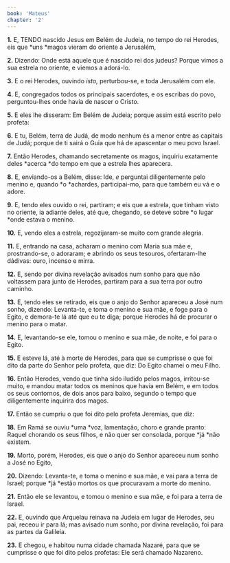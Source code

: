 ```yaml
---
book: 'Mateus'
chapter: '2'
---
```


**1.** E, TENDO nascido Jesus em Belém de Judeia, no tempo do rei Herodes, eis que *uns *magos vieram do oriente a Jerusalém,

**2.** Dizendo: Onde está aquele que é nascido rei dos judeus? Porque vimos a sua estrela no oriente, e viemos a adorá-lo.

**3.** E o rei Herodes, ouvindo *isto,* perturbou-se, e toda Jerusalém com ele.

**4.** E, congregados todos os principais sacerdotes, e os escribas do povo, perguntou-lhes onde havia de nascer o Cristo.

**5.** E eles lhe disseram: Em Belém de Judeia; porque assim está escrito pelo profeta:

**6.** E tu, Belém, terra de Judá, de modo nenhum és a menor entre as capitais de Judá; porque de ti sairá o Guia que há de apascentar o meu povo Israel.

**7.** Então Herodes, chamando secretamente os magos, inquiriu exatamente deles *acerca *do tempo em que a estrela lhes aparecera.

**8.** E, enviando-os a Belém, disse: Ide, *e* perguntai diligentemente pelo menino e, quando *o *achardes, participai-mo, para que também eu vá e o adore.

**9.** E, tendo eles ouvido o rei, partiram; e eis que a estrela, que tinham visto no oriente, ia adiante deles, até que, chegando, se deteve sobre *o lugar *onde estava o menino.

**10.** E, vendo eles a estrela, regozijaram-se muito com grande alegria.

**11.** E, entrando na casa, acharam o menino com Maria sua mãe e, prostrando-se, o adoraram; e abrindo os seus tesouros, ofertaram-lhe dádivas: ouro, incenso e mirra.

**12.** E, sendo por divina revelação avisados num sonho para que não voltassem para junto de Herodes, partiram para a sua terra por outro caminho.

**13.** E, tendo eles se retirado, eis que o anjo do Senhor apareceu a José num sonho, dizendo: Levanta-te, e toma o menino e sua mãe, e foge para o Egito, e demora-te lá até que eu te diga; porque Herodes há de procurar o menino para o matar.

**14.** E, levantando-se ele, tomou o menino e sua mãe, de noite, e foi para o Egito.

**15.** E esteve lá, até à morte de Herodes, para que se cumprisse o que foi dito da parte do Senhor pelo profeta, que diz: Do Egito chamei o meu Filho.

**16.** Então Herodes, vendo que tinha sido iludido pelos magos, irritou-se muito, e mandou matar todos os meninos que havia em Belém, e em todos os seus contornos, de dois anos para baixo, segundo o tempo que diligentemente inquirira dos magos.

**17.** Então se cumpriu o que foi dito pelo profeta Jeremias, que diz:

**18.** Em Ramá se ouviu *uma *voz, lamentação, choro e grande pranto: Raquel chorando os seus filhos, e não quer ser consolada, porque *já *não existem.

**19.** Morto, porém, Herodes, eis que o anjo do Senhor apareceu num sonho a José no Egito,

**20.** Dizendo: Levanta-te, e toma o menino e sua mãe, e vai para a terra de Israel; porque *já *estão mortos os que procuravam a morte do menino.

**21.** Então ele se levantou, e tomou o menino e sua mãe, e foi para a terra de Israel.

**22.** E, ouvindo que Arquelau reinava na Judeia em lugar de Herodes, seu pai, receou ir para lá; mas avisado num sonho, por divina revelação, foi para as partes da Galileia.

**23.** E chegou, e habitou numa cidade chamada Nazaré, para que se cumprisse o que foi dito pelos profetas: Ele será chamado Nazareno.